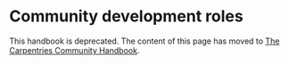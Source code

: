 # Community development roles
This handbook is deprecated.
The content of this page has moved to [The Carpentries Community Handbook](https://docs.carpentries.org/resources/curriculum/lesson-development-roles.html).
